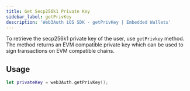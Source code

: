 ```yaml
---
title: Get Secp256k1 Private Key
sidebar_label: getPrivKey
description: 'Web3Auth iOS SDK - getPrivKey | Embedded Wallets'
---
```


To retrieve the secp256k1 private key of the user, use `getPrivkey` method. The method returns an EVM compatible private key which can be used to sign transactions on EVM compatible chains.

## Usage

```swift
let privateKey = web3Auth.getPrivKey();
```
